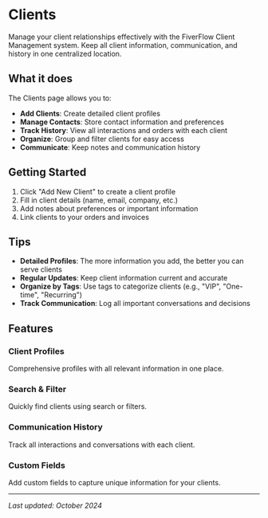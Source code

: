 # Clients

Manage your client relationships effectively with the FiverFlow Client Management system. Keep all client information, communication, and history in one centralized location.

## What it does

The Clients page allows you to:

- **Add Clients**: Create detailed client profiles
- **Manage Contacts**: Store contact information and preferences
- **Track History**: View all interactions and orders with each client
- **Organize**: Group and filter clients for easy access
- **Communicate**: Keep notes and communication history

## Getting Started

1. Click "Add New Client" to create a client profile
2. Fill in client details (name, email, company, etc.)
3. Add notes about preferences or important information
4. Link clients to your orders and invoices

## Tips

- **Detailed Profiles**: The more information you add, the better you can serve clients
- **Regular Updates**: Keep client information current and accurate
- **Organize by Tags**: Use tags to categorize clients (e.g., "VIP", "One-time", "Recurring")
- **Track Communication**: Log all important conversations and decisions

## Features

### Client Profiles
Comprehensive profiles with all relevant information in one place.

### Search & Filter
Quickly find clients using search or filters.

### Communication History
Track all interactions and conversations with each client.

### Custom Fields
Add custom fields to capture unique information for your clients.

---

*Last updated: October 2024*

